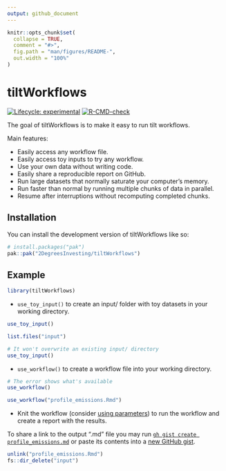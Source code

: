 ```yaml
---
output: github_document
---
```


<!-- README.md is generated from README.Rmd. Please edit that file -->

```r
knitr::opts_chunk$set(
  collapse = TRUE,
  comment = "#>",
  fig.path = "man/figures/README-",
  out.width = "100%"
)
```

# tiltWorkflows

<!-- badges: start -->
[![Lifecycle: experimental](https://img.shields.io/badge/lifecycle-experimental-orange.svg)](https://lifecycle.r-lib.org/articles/stages.html#experimental)
[![R-CMD-check](https://github.com/2DegreesInvesting/tiltWorkflows/actions/workflows/R-CMD-check.yaml/badge.svg)](https://github.com/2DegreesInvesting/tiltWorkflows/actions/workflows/R-CMD-check.yaml)
<!-- badges: end -->

The goal of tiltWorkflows is to make it easy to run tilt workflows.

Main features:

* Easily access any workflow file.
* Easily access toy inputs to try any workflow.
* Use your own data without writing code.
* Easily share a reproducible report on GitHub.
* Run large datasets that normally saturate your computer's memory.
* Run faster than normal by running multiple chunks of data in parallel.
* Resume after interruptions without recomputing completed chunks.

## Installation

You can install the development version of tiltWorkflows like so:

``` r
# install.packages("pak")
pak::pak("2DegreesInvesting/tiltWorkflows")
```

## Example

```r
library(tiltWorkflows)
```

* `use_toy_input()` to create an input/ folder with toy datasets in your working
directory.

```r
use_toy_input()

list.files("input")

# It won't overwrite an existing input/ directory
use_toy_input()
```

* `use_workflow()` to create a workflow file into your working directory.

```r
# The error shows what's available
use_workflow()

use_workflow("profile_emissions.Rmd")
```

* Knit the workflow (consider [using
parameters](https://2degreesinvesting.github.io/tiltWorkflows/articles/tiltWorkflows.html))
to run the workflow and create a report with the results.

To share a link to the output ".md" file you may run [`gh gist create
profile_emissions.md`](https://cli.github.com/manual/gh_gist) or paste its
contents into a [new GitHub gist](https://gist.github.com).

```r
unlink("profile_emissions.Rmd")
fs::dir_delete("input")
```
